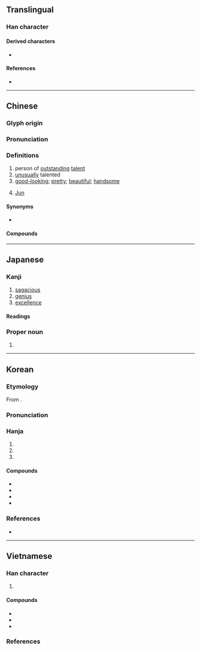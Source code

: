 {{also|儁|㑺}}
{{character info}}
==Translingual==

===Han character===
{{Han char|rn=9|rad=人|as=07|sn=9|four=23247|canj=OICE|ids=⿰亻夋}}

====Derived characters====
* {{l|mul|[[葰]], [[䈗]], [[𪡟]], [[𪶠]], [[𭏓]], [[𭵘]]}}

====References====
* {{Han ref|kx=0104.150|dkj=00674|dj=0220.140|hdz=10168.040|uh=4FCA|ud=20426|bh=AB54|bd=43860}}

----

==Chinese==
{{zh-forms|alt=儁,㑺}}

===Glyph origin===
{{Han etym}}

===Pronunciation===
{{zh-pron
|m=jùn
|c=zeon3
|h=pfs=tsun
|mn=chùn
|mn-t=zung3
|mc=y
|oc=y
|ma=y
|cat=n,a,pn
}}

===Definitions===
{{zh-hanzi}}

# person of [[outstanding]] [[talent]]
# [[unusually]] talented
# [[good-looking]]; [[pretty]]; [[beautiful]]; [[handsome]]
# {{surname|zh|dot=:}} [[Jun]]

====Synonyms====
* {{sense|good-looking}}
{{zh-syn-saurus|美觀}}
{{zh-dial|漂亮}}

====Compounds====
{{zh-der|不學長俊|丰神俊美|來俊臣|俊乂|俊俏|俊俏風流|俊偉|俊傑|俊刮|俊器|俊士|俊龐兒|俊彥|俊德|俊拔|俊敏|俊材|俊民|俊爽|俊眼修眉|俊秀|俊美|俊茂|俊逸|俊遊|俊邁|俊雅|俊髦|俊鶻|八俊|國俊|奇俊|寒俊|少年才俊|忍俊不禁|才俊|擦俊藥|旁求俊彥|清俊|清新俊逸|清麗俊逸|爽俊|發俊科|翩然俊雅|英俊|英才俊偉|裴少俊|豪俊|賢俊|長俊|風流俊俏|髦俊}}

{{zh-cat|Advanced}}

----

==Japanese==

===Kanji===
{{ja-kanji|grade=c|rs=人07}}

# [[sagacious]]
# [[genius]]
# [[excellence]]

====Readings====
{{ja-readings
|on=しゅん
|kun=すぐ-れる
|nanori=とし
}}

===Proper noun===
{{ja-pos|しゅん|proper}}

# {{given name|ja|male|sort=しゅん}}

----

==Korean==

===Etymology===
From {{der|ko|ltc|-}} {{ltc-l|俊}}.

{{collapse|
* {{hanja-hunmong|쥰|cyun|雜語}}
* {{hanja-hunmong|쥰〯|cyǔn|儒學#상34A|alt=儁}}
|Historical readings
|bg=#FFFFFF}}

===Pronunciation===
{{ko-hanja-pron|준|t͡ɕuːn|alt=y}}

===Hanja===
{{ko-hanja-search}}
{{ko-hanja|[[준걸]]([[俊傑]])|준}}

# {{hanja form of|준|[[person]] of [[outstanding]] [[talent]]}}
# {{hanja form of|준|[[beautiful]]; [[handsome]]}}
# {{hanja form of|준|{{surname|ko}}}}

====Compounds====
{{der-top|Compounds}}
* {{ko-l|준걸|[[person]] of [[outstanding]] [[talent]]; [[hero]]|俊傑}}
* {{ko-l|준수|[[pretty]]; of [[delicate]] [[beauty]]|俊秀}}
* {{ko-l|영준|英俊}}
* {{ko-l|재준|才俊}}
{{der-bottom}}

===References===
* {{R:hanjadoc|321}}

----

==Vietnamese==

===Han character===
{{vi-readings|rs=人07
|hanviet=tuấn-tdcntd;gdhn
|phienthiet=祖峻 tổ tuấn
|nom=tuấn-tdcntd;taberd, toáng-gdhn
}}

# {{rfdef|vi|sort=人07}}

====Compounds====
{{der-top3|Compounds}}
* {{vi-l|俊傑|tuấn kiệt}}
* {{vi-l|俊士|tuấn sĩ}}
* {{vi-l|俊秀|tuấn tú}}
{{der-bottom}}

===References===
<references/>